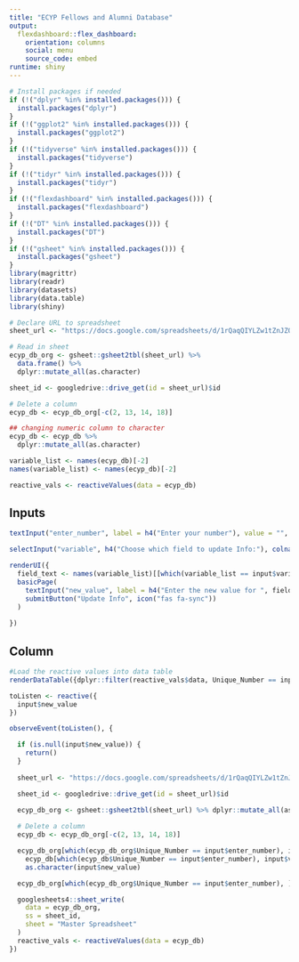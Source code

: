 ```yaml
---
title: "ECYP Fellows and Alumni Database"
output:
  flexdashboard::flex_dashboard:
    orientation: columns
    social: menu
    source_code: embed
runtime: shiny
---
```


```r
# Install packages if needed
if (!("dplyr" %in% installed.packages())) {
  install.packages("dplyr")
}
if (!("ggplot2" %in% installed.packages())) {
  install.packages("ggplot2")
}
if (!("tidyverse" %in% installed.packages())) {
  install.packages("tidyverse")
}
if (!("tidyr" %in% installed.packages())) {
  install.packages("tidyr")
}
if (!("flexdashboard" %in% installed.packages())) {
  install.packages("flexdashboard")
}
if (!("DT" %in% installed.packages())) {
  install.packages("DT")
}
if (!("gsheet" %in% installed.packages())) {
  install.packages("gsheet")
}
library(magrittr)
library(readr)
library(datasets)
library(data.table)
library(shiny)
```

```r
# Declare URL to spreadsheet
sheet_url <- "https://docs.google.com/spreadsheets/d/1rQaqQIYLZw1tZnJZQHMNhTf0-zDRH2zWzA6Eo0giP80/edit#gid=1665986408"

# Read in sheet
ecyp_db_org <- gsheet::gsheet2tbl(sheet_url) %>%
  data.frame() %>%
  dplyr::mutate_all(as.character)

sheet_id <- googledrive::drive_get(id = sheet_url)$id

# Delete a column
ecyp_db <- ecyp_db_org[-c(2, 13, 14, 18)]

## changing numeric column to character
ecyp_db <- ecyp_db %>%
  dplyr::mutate_all(as.character)

variable_list <- names(ecyp_db)[-2]
names(variable_list) <- names(ecyp_db)[-2]

reactive_vals <- reactiveValues(data = ecyp_db)
```

Inputs {.sidebar}
-----------------------------------------------------------------------

```r
textInput("enter_number", label = h4("Enter your number"), value = "", placeholder = NULL)

selectInput("variable", h4("Choose which field to update Info:"), colnames(ecyp_db)[-2])

renderUI({
  field_text <- names(variable_list)[[which(variable_list == input$variable)]]
  basicPage(
    textInput("new_value", label = h4("Enter the new value for ", field_text), placeholder = NULL), 
    submitButton("Update Info", icon("fas fa-sync"))
  )
  
})
```

## Column

```r
#Load the reactive values into data table
renderDataTable({dplyr::filter(reactive_vals$data, Unique_Number == input$enter_number)})
```


```r
toListen <- reactive({
  input$new_value
})

observeEvent(toListen(), {

  if (is.null(input$new_value)) {
    return()
  }
    
  sheet_url <- "https://docs.google.com/spreadsheets/d/1rQaqQIYLZw1tZnJZQHMNhTf0-zDRH2zWzA6Eo0giP80/edit#gid=1665986408"

  sheet_id <- googledrive::drive_get(id = sheet_url)$id

  ecyp_db_org <- gsheet::gsheet2tbl(sheet_url) %>% dplyr::mutate_all(as.character)
  
  # Delete a column
  ecyp_db <- ecyp_db_org[-c(2, 13, 14, 18)]

  ecyp_db_org[which(ecyp_db_org$Unique_Number == input$enter_number), input$variable] <-
    ecyp_db[which(ecyp_db$Unique_Number == input$enter_number), input$variable] <-
    as.character(input$new_value)

  ecyp_db_org[which(ecyp_db_org$Unique_Number == input$enter_number), ]$Last_Updated <- as.character(Sys.time())

  googlesheets4::sheet_write(
    data = ecyp_db_org,
    ss = sheet_id,
    sheet = "Master Spreadsheet"
  )
  reactive_vals <- reactiveValues(data = ecyp_db)
})
```


